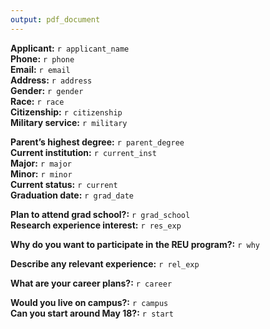 ```yaml
---
output: pdf_document
---
```


**Applicant:** `r applicant_name`  
**Phone:** `r phone`  
**Email:** `r email`  
**Address:** `r address`  
**Gender:** `r gender`  
**Race:** `r race`  
**Citizenship:** `r citizenship`  
**Military service:** `r military`  

**Parent's highest degree:** `r parent_degree`    
**Current institution:** `r current_inst`    
**Major:** `r major`    
**Minor:** `r minor`    
**Current status:** `r current`    
**Graduation date:** `r grad_date`    

**Plan to attend grad school?:** `r grad_school`    
**Research experience interest:** `r res_exp`    

**Why do you want to participate in the REU program?:** `r why`    

**Describe any relevant experience:** `r rel_exp`    

**What are your career plans?:** `r career`    

**Would you live on campus?:** `r campus`    
**Can you start around May 18?:** `r start`    
